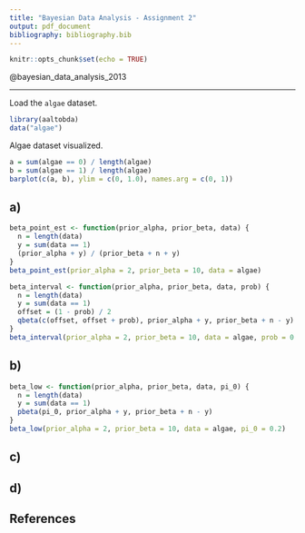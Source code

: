 ```yaml
---
title: "Bayesian Data Analysis - Assignment 2"
output: pdf_document
bibliography: bibliography.bib
---
```


```r
knitr::opts_chunk$set(echo = TRUE)
```

@bayesian_data_analysis_2013

---

Load the `algae` dataset.
```r
library(aaltobda)
data("algae")
```

Algae dataset visualized.
```r
a = sum(algae == 0) / length(algae)
b = sum(algae == 1) / length(algae)
barplot(c(a, b), ylim = c(0, 1.0), names.arg = c(0, 1))
```

## a)
```r
beta_point_est <- function(prior_alpha, prior_beta, data) {
  n = length(data)
  y = sum(data == 1)
  (prior_alpha + y) / (prior_beta + n + y)
}
beta_point_est(prior_alpha = 2, prior_beta = 10, data = algae)
```

```r
beta_interval <- function(prior_alpha, prior_beta, data, prob) {
  n = length(data)
  y = sum(data == 1)
  offset = (1 - prob) / 2
  qbeta(c(offset, offset + prob), prior_alpha + y, prior_beta + n - y)
}
beta_interval(prior_alpha = 2, prior_beta = 10, data = algae, prob = 0.9)
```

## b)
```r
beta_low <- function(prior_alpha, prior_beta, data, pi_0) {
  n = length(data)
  y = sum(data == 1)
  pbeta(pi_0, prior_alpha + y, prior_beta + n - y)
}
beta_low(prior_alpha = 2, prior_beta = 10, data = algae, pi_0 = 0.2)
```

## c)


## d)


## References
